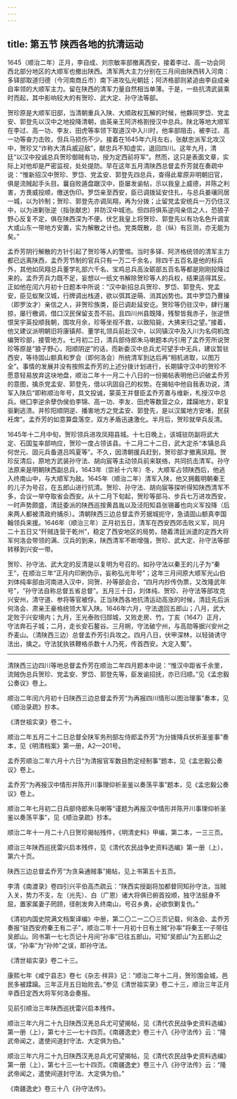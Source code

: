 ```yaml
---
---
---
```

title: 第五节 陕西各地的抗清运动
---




1645（顺治二年）正月，李自成、刘宗敏率部撤离西安，接着李过、高一功会同西北部分地区的大顺军也撤出陕西。清军两大主力分别在三月间由陕西转入河南：多铎部取道归德（今河南商丘市）南下进攻弘光朝廷；阿济格部则紧追由李自成亲自率领的大顺军主力。留在陕西的清军力量自然相当单薄。于是，一些抗清武装乘时而起，其中影响较大的有贺珍、武大定、孙守法等部。

贺珍原是大顺军旧部，当清朝重兵入陕、大顺政权瓦解的时候，他夥同罗岱、党孟安、郭登先以汉中之地投降清朝，由英亲王阿济格劄授汉中总兵。陕北等地大顺军在李过、高一功、李友、田虎等率领下取道汉中入川时，他率部阻击，被李过、高一功等奋力击败，但兵马损伤不少。接着在1645年六月左右，张献忠派军北攻汉中，贺珍又“诈称大清兵威迎敌”，献忠兵不知虚实，退回四川。这年九月，清廷“以汉中投诚总兵贺珍御贼有功，授为定西前将军”。然而，这只是表面文章，实际上对他却是严密监视，处处提防。早在这年五月清陕西总督孟乔芳就在奏疏中说：“惟新招汉中贺珍、罗岱、党孟安、郭登先四总兵，查得此辈原非明朝旧官，俱是流贼起手头目。曩自败遁盘踞汉中，臣屡发谕帖，示以我皇上威德，并陈之利害，方畏威投顺，缴送伪印。罗岱亲至西安，臣已调拨延安住扎，与总兵姜瓖同居一城，以为钤制；贺珍、郭登先亦调凤翔，再为分拨；止留党孟安统兵一万仍住汉中，以为进剿张逆（指张献忠）并防汉中城池。但四将俱系逆闯亲信之人，恐狼子野心反复不定，俱在陕西深为不便。伏乞我皇上将贺珍、郭登先以有功名色升调宣大或山东一带地方安置，实为解散之计也。党类既散，总（纵）有叵测，亦无能为矣。”

孟乔芳阴行解散的方针引起了贺珍等人的警惕。当时多铎、阿济格统领的清军主力都已远离陕西，孟乔芳节制的官兵只有一万二千余名，除四千五百名是他的标兵外，其他如凤翔总兵董学礼部六千名、宝鸡总兵高汝砺部五百名等都是刚刚投降过来的。孟乔芳兵力既不足，妄想以一纸文书解除贺珍等人的兵权，结果适得其反。正如他在闰六月初十日题本中所说：“汉中新招总兵贺珍、罗岱、郭登先、党孟安，臣见蚁聚汉城，行牌调出栈道，欲以弭其逆萌、消其凶势也。其中罗岱乃曹操（即罗汝才）亲信之人，非贺珍族类，臣已调赴延安讫。贺珍等仍驻汉中，肆行屠掠，屡行檄调，借口汉民保留支吾不前。且四川州县既降，残黎皆我赤子，张逆愤恨吴宇英投顺我朝，围攻月余，珍等坐视不救，以致陷毙，大拂来归之望。”接着，他又建议派明朝旧将康镇邦、董学礼领兵前赴汉中，以同镇汉中及入川为名伺机改编贺珍部，接管地方。七月初二日，清兵部侍郎朱马喇题本内引用了孟乔芳所说贺珍等原是“狼子野心，阳顺阴逆”的话，而新委汉中总兵尤可望手中无兵，建议暂驻西安，等待固山额真和罗会（即何洛会）所统清军到达后再“相机进取，以图万全”。事情的发展并没有按照孟乔芳的上述分拨计划进行，长期镇守汉中的贺珍不愿意轻易放弃这块地盘，顺治二年十一月二十八日的一份揭帖表明他已识破孟乔芳的意图，擒杀党孟安、郭登先，借以巩固自己的权势。在揭帖中他自我表功说，清军入陕后“即称顺治年号，具文投诚，蒙英王并督臣孟乔芳嘉与维新，札授汉中总兵。继囗李逆余孽伪侯伯李锦、高一功、李友、田虎等数营之众，蹂躏地方，职复驱剿逃溃。并殄阳顺阴逆、播害地方之党孟安、郭登先，是以汉属地方安堵，民获衽席”。孟乔芳的如意算盘落空，双方矛盾迅速激化。半月后，贺珍就举兵反清。

1645年十二月中旬，贺珍领兵进攻凤翔县城。十七日晚上，该城驻防副将武大定、石国玺率部响应，贺珍一度占领该县。十二月二十二日，武大定杀“本镇总兵何世元、固元兵备道吕鸣夏等”。不久，因清朝援兵赶到，贺珍部才撤离凤翔。贺珍反清后，原地方武装孙守法、胡向宸等主动领兵前来联络，共同抗击清军。孙守法原来是明朝陕西副总兵，1643年（崇祯十六年）冬，大顺军占领陕西后，他逃入终南山中，与大顺军为敌。1645年（顺治二年）清军入陕，他又拥戴明朝秦王的儿子为号召，在五郎山进行抗清。贺珍、孙守法、胡向宸等探听得知陕西清军不多，合议一举夺取省会西安。从十二月下旬起，贺珍等部马、步兵七万进攻西安，一时声势颇盛，清廷委派的陕西巡按黄昌胤以及泾阳知县张锡蕃也向义军投降（后来两人都被清政府捕杀）。清朝陕西三边总督孟乔芳据城扼守，急请固山额真李国翰领兵来援。1646年（顺治三年）正月初五日，清军在西安西郊击败义军，同月二十五日又“歼贼连营于乾州”，稳定了西安地区的局势。随着清廷派遣的定西大将军何洛会带领的满、汉兵的到来，陕西清军不断增强，贺珍、武大定、孙守法等部转移到兴安一带。

贺珍、孙守法、武大定的反清是以复明为号召的。如孙守法以秦王的儿子为“秦王”，在顺治三年“正月内印刷伪示，妄称弘光年号”；这年三月间原大顺军光山伯刘体纯率部由河南进入汉中，同贺、孙等部会合，“四月内抄传伪票，又改隆武年号”，“孙守法自称总督五省总督”。五月三十日，刘体纯、贺珍、孙守法等部攻克兴安州，清守道、参将等官被俘。正当陕西各地抗清运动高涨的时候，清廷先后派何洛会、肃亲王豪格统领大军入陕。1646年六月，守法退回五郎山；八月，武大定败于兴安境内；九月，王光泰败归郧城，又败走房、竹。丁亥（1647）正月，守法奔石子城；二月，走长安石鳌谷。三月朔，守法破宁州，与高勋等据兴安州之乔麦山。（清陕西三边）总督孟乔芳引兵攻之。四月八日，伏甲深林，以轻骑诱守法出，擒之。守法犹执铁鞭格杀数十人乃死，传首西安。大定入蜀”。



* * *



清陕西三边四川等地总督孟乔芳在顺治二年四月题本中说：“惟汉中距省千余里，流贼伪总兵贺珍、党孟安、罗岱、郭登先等，臣发谕招抚，亦已归顺。”见《孟忠毅公奏议》卷上。 ​​​​​​​​​



顺治二年闰六月初十日陕西三边总督孟乔芳“为再报四川情形以图治理事”奏本，见《顺治录疏》抄本。 ​​​​​​​​​



《清世祖实录》卷二十。 ​​​​​​​​​



顺治二年五月二十二日总督全陕军务刑部左侍郎孟乔芳“为分拨降兵伏祈圣鉴事”奏本，见《明清档案》第一册，A2—201号。 ​​​​​​​​​



孟乔芳顺治二年六月十六日“为清报官军数目酌定经制事”题本，见《孟忠毅公奏议》卷上。 ​​​​​​​​​



孟乔芳“为再报汉中情形并陈开川事理仰祈圣鉴以奏荡平事”题本，见《孟忠毅公奏议》卷上。 ​​​​​​​​​



顺治二年七月初二日兵部侍郎朱马喇等“谨题为再报汉中情形并陈开川事理仰祈圣鉴以奏荡平事”，见《顺治录疏》抄本。 ​​​​​​​​​



顺治二年十一月二十八日贺珍揭帖残件，《明清史料》甲编，第二本，一三三页。 ​​​​​​​​​



顺治三年陕西巡抚雷兴启本残件，见《清代农民战争史资料选编》第一册（上），第六十页。 ​​​​​​​​​



陕西三边总督孟乔芳“为贪枭通贼事”揭帖，见上书第五十五页。 ​​​​​​​​​



李清《南渡录》卷四引兴平伯高杰疏云：“陕西实授副将加都督同知孙守法，当贼入关，势力不支，左（光先）、白（广恩）诸大将俱已俯首投顺，独守法挺身不屈，置家属妻子罔顾，径削发奔入终南山，号召乡勇，必欲恢剿复仇。” ​​​​​​​​​



《清初内国史院满文档案译编》中册，第二〇二一二〇三页记载，何洛会、孟乔芳奏报“驻西安府秦王有二子”，顺治二年十一月初十日有土贼“孙率”将秦王一子带往吴郎山。同书第一七七页记十月间“孙率”已往五郎山。可知“吴郎山”为五郎山之误，“孙率”为“孙帅”之误，即孙守法。 ​​​​​​​​​



《清世祖实录》卷二十三。 ​​​​​​​​​



康熙七年《咸宁县志》卷七《杂志·祥异》记：“顺治二年十二月，贺珍围会城，邑民多被蹂躏。三年正月五日始败去。”参见《清世祖实录》卷二十三，顺治三年正月辛酉日定西大将军何洛会奏报。 ​​​​​​​​​



见前引顺治三年陕西巡抚雷兴启本残件。 ​​​​​​​​​



顺治三年六月二十九日陕西汉羌总兵尤可望揭帖，见《清代农民战争史资料选编》第一册（上），第七十三—七十四页。《南疆逸史》卷三十八《孙守法传》云：“隆武帝闻之，遣使间道封守法、大定俱为伯。” ​​​​​​​​​



顺治三年六月二十九日陕西汉羌总兵尤可望揭帖，见《清代农民战争史资料选编》第一册（上），第七十三—七十四页。《南疆逸史》卷三十八《孙守法传》云：“隆武帝闻之，遣使间道封守法、大定俱为伯。” ​​​​​​​​​



《南疆逸史》卷三十八《孙守法传》。 ​​​​​​​​​